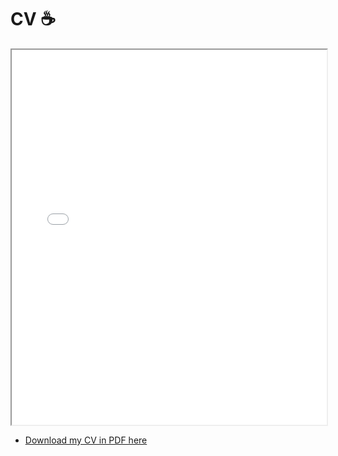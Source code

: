 # CV ☕️
<iframe src="imgs/Resume-PLL-2025.pdf" width="100%" height="600px">
  <p>Your browser does not support iframes. 
     <a href="imgs/Resume-PLL-2025.pdf">Download the PDF</a>
  </p>
</iframe>

- [Download my CV in PDF here](https://drive.google.com/file/d/1tF4OZdnPjHwQ-Rvk_F0oFiUlN99rNY7V/view?usp=sharing)
